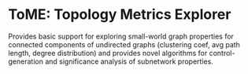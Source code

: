 = ToME: Topology Metrics Explorer =

Provides basic support for exploring small-world graph properties for connected components of undirected graphs (clustering coef, avg path length, degree distribution) and provides novel algorithms for control-generation and significance analysis of subnetwork properties.

{{screen.png|Screenshots}}
